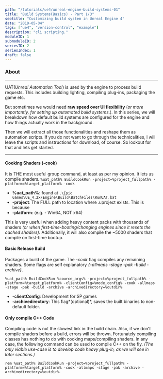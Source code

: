 ```yaml
---
path: "/tutorials/ue4/unreal-engine-build-systems-01"
title: "Build Systems(Basics) - Part 1/3"
seotitle: "Customizing build system in Unreal Engine 4"
date: "2019-05-04"
tags: ["ue4", "version-control", "example"]
description: "cli scripting."
moduleID: 1
submoduleID: 2
seriesID: 2
seriesIndex: 1
draft: false
---
```



### About

---

UAT(_Unreal Automation Tool_) is used by the engine to process build requests. This includes building lighting, compiling plug-ins, packaging the game etc.

But sometimes we would need **raw speed over UI flexibility** (_or more importantly, for setting up automated build systems._).
In this series, we will breakdown how default build systems are configured for the engine and how things actually work in the background.

Then we will extract all those functionalities and reshape them as automation scripts. If you do not want to go through the technicalities, I will leave the scripts and instructions for download, of course.
So lookout for that and lets get started.

<Alert
	head="Shader Instances !!!"
	body="For all Instances, the master material is compiled exactly once. Use these often to save build time."
/>

---

#### Cooking Shaders (-cook)

It is THE most useful group command, at least as per my opinion. It lets us compile shaders.
`%uat_path% BuildCookRun -project=%project_fullpath% -platform=%target_platform% -cook`

- **%uat_path%**: found at `.\Epic Games\UE_4.2x\Engine\Build\BatchFiles\RunUAT.bat`
- **-project**: The FULL path to location where .uproject exists. This is because
- **-platform**: (e.g. - Win64, NOT x64)

This is very useful when adding heavy content packs with thousands of shaders
_(or when first-time-booting/changing engines since it resets the cached shaders)_.
Additionally, it will also compile the ~5000 shaders that compile on first-time bootup.

#### Basic Release Build

Packages a build of the game. The _-cook_ flag compiles any remaining shaders.
Some flags are self explanatory _{-allmaps -stage -pak -build -archive}_.

```batch
%uat_path% BuildCookRun %source_args% -project=%project_fullpath% -platform=%target_platform% -clientConfig=%mode_config% -cook -allmaps -stage -pak -build -archive -archivedirectory=%outdir%
```

- **-clientConfig**: Development for SP games
- **-archivedirectory**: This flag*(optional)*, saves the built binaries to non-default folder.

#### Only compile C++ Code

Compiling code is not the slowest link in the build chain.
Also, if we don't compile shaders before a build, errors will be thrown.
Fortunately compiling classes has nothing to do with cooking maps/compiling shaders.
In any case, the following command can be used to compile C++ on the fly.
_(The only viable use-case is to develop code heavy plug-in, as we will see in later sections.)_

```batch
rem %uat_path% BuildCookRun -project=%project_fullpath% -platform=%target_platform% -cook -allmaps -stage -pak -archive -archivedirectory=%outdir%
```
